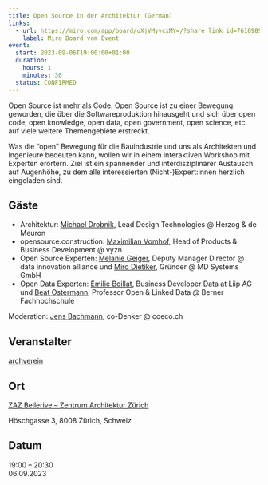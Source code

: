 ```yaml
---
title: Open Source in der Architektur (German)
links:
  - url: https://miro.com/app/board/uXjVMyycxMY=/?share_link_id=761098917111
    label: Miro Board vom Event
event:
  start: 2023-09-06T19:00:00+01:00
  duration:
    hours: 1
    minutes: 30
  status: CONFIRMED
---
```


Open Source ist mehr als Code. Open Source ist zu einer Bewegung geworden, die über die Softwareproduktion hinausgeht und sich über open code, open knowledge, open data, open government, open science, etc. auf viele weitere Themengebiete erstreckt.

Was die “open” Bewegung für die Bauindustrie und uns als Architekten und Ingenieure bedeuten kann, wollen wir in einem interaktiven Workshop mit Experten erörtern. Ziel ist ein spannender und interdisziplinärer Austausch auf Augenhöhe, zu dem alle interessierten (Nicht-)Expert:innen herzlich eingeladen sind.

## Gäste

- Architektur: [Michael Drobnik](https://www.linkedin.com/in/michaeldrobnik/), Lead Design Technologies @ Herzog & de Meuron
- opensource.construction: [Maximilian Vomhof](https://www.linkedin.com/in/maximilian-vomhof-ba186a60/), Head of Products & Business Development @ vyzn
- Open Source Experten: [Melanie Geiger](https://www.linkedin.com/in/melanie-geiger-02824994/), Deputy Manager Director @ data innovation alliance und [Miro Dietiker](https://www.linkedin.com/in/mirodietiker/), Gründer @ MD Systems GmbH
- Open Data Experten: [Emilie Boillat](https://www.linkedin.com/in/emilie-boillat/), Business Developer Data at Liip AG und [Beat Ostermann](https://www.linkedin.com/in/beat-estermann-b392255a/), Professor Open & Linked Data @ Berner Fachhochschule

Moderation: [Jens Bachmann](https://www.linkedin.com/in/jens-bachmann-699236113/), co-Denker @ coeco.ch

## Veranstalter

[archverein](https://www.archverein.ch)

## Ort

[ZAZ Bellerive – Zentrum Architektur Zürich](https://www.zaz-bellerive.ch/)

Höschgasse 3, 8008 Zürich, Schweiz

## Datum

19:00 – 20:30<br />
06.09.2023
